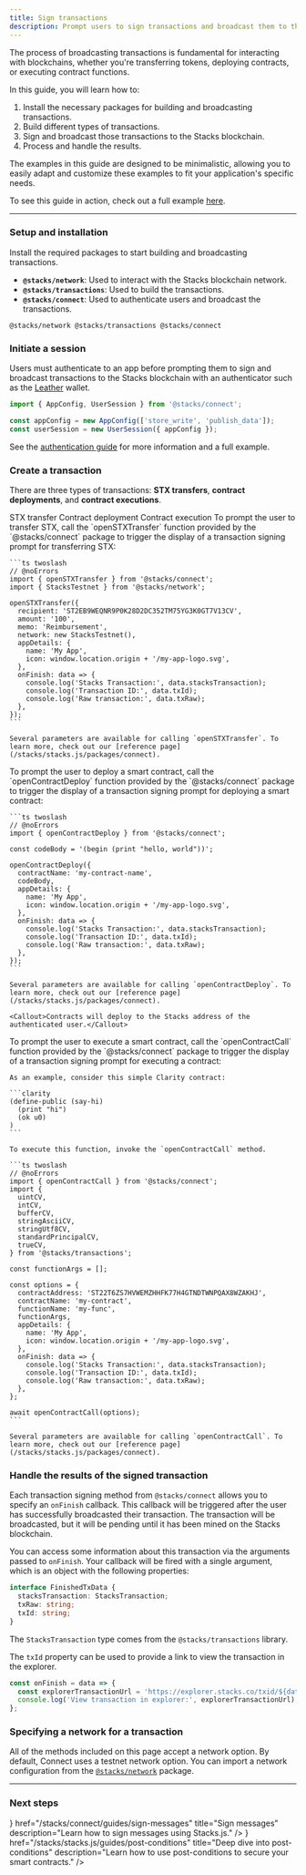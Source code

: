 ```yaml
---
title: Sign transactions
description: Prompt users to sign transactions and broadcast them to the Stacks blockchain.
---
```






The process of broadcasting transactions is fundamental for interacting with blockchains, whether you're transferring tokens, deploying contracts, or executing contract functions.

In this guide, you will learn how to:

1. Install the necessary packages for building and broadcasting transactions.
2. Build different types of transactions.
3. Sign and broadcast those transactions to the Stacks blockchain.
4. Process and handle the results.

The examples in this guide are designed to be minimalistic, allowing you to easily adapt and customize these examples to fit your application's specific needs.

<Callout>To see this guide in action, check out a full example [here](https://github.com/hiro-so/stacks-connect-example).</Callout>

---

### Setup and installation

Install the required packages to start building and broadcasting transactions.

- **`@stacks/network`**: Used to interact with the Stacks blockchain network.
- **`@stacks/transactions`**: Used to build the transactions.
- **`@stacks/connect`**: Used to authenticate users and broadcast the transactions.

```package-install
@stacks/network @stacks/transactions @stacks/connect
```

### Initiate a session

Users must authenticate to an app before prompting them to sign and broadcast transactions to the Stacks blockchain with an authenticator such as the [Leather](https://leather.io/install-desktop) wallet.

```ts twoslash
import { AppConfig, UserSession } from '@stacks/connect';

const appConfig = new AppConfig(['store_write', 'publish_data']);
const userSession = new UserSession({ appConfig });
```

See the [authentication guide](/stacks/connect/guides/authenticate-users) for more information and a full example.

### Create a transaction

There are three types of transactions: **STX transfers**, **contract deployments**, and **contract executions**.

<Tabs defaultValue="transfer">
  <TabsList className='flex flex-wrap md:w-max'>
    <TabsTrigger value="transfer" className='tab group'>
      <Badge variant='outline' className='badge transition-colors hover:text-neutral-90 dark:group-hover:text-white'>STX transfer</Badge>
    </TabsTrigger>
    <TabsTrigger value="deploy" className='tab group'>
      <Badge variant='outline' className='badge transition-colors hover:text-neutral-90 dark:group-hover:text-white'>Contract deployment</Badge>
    </TabsTrigger>
    <TabsTrigger value="execute" className='tab group'>
      <Badge variant='outline' className='badge transition-colors hover:text-neutral-90 dark:group-hover:text-white'>Contract execution</Badge>
    </TabsTrigger>
  </TabsList>
  <TabsContent value="transfer">
    To prompt the user to transfer STX, call the `openSTXTransfer` function provided by the `@stacks/connect` package to trigger the display of a transaction signing prompt for transferring STX:

    ```ts twoslash
    // @noErrors
    import { openSTXTransfer } from '@stacks/connect';
    import { StacksTestnet } from '@stacks/network';

    openSTXTransfer({
      recipient: 'ST2EB9WEQNR9P0K28D2DC352TM75YG3K0GT7V13CV',
      amount: '100',
      memo: 'Reimbursement',
      network: new StacksTestnet(),
      appDetails: {
        name: 'My App',
        icon: window.location.origin + '/my-app-logo.svg',
      },
      onFinish: data => {
        console.log('Stacks Transaction:', data.stacksTransaction);
        console.log('Transaction ID:', data.txId);
        console.log('Raw transaction:', data.txRaw);
      },
    });
    ```

    Several parameters are available for calling `openSTXTransfer`. To learn more, check out our [reference page](/stacks/stacks.js/packages/connect).
  </TabsContent>
  <TabsContent value="deploy">
    To prompt the user to deploy a smart contract, call the `openContractDeploy` function provided by the `@stacks/connect` package to trigger the display of a transaction signing prompt for deploying a smart contract:
  
    ```ts twoslash
    // @noErrors
    import { openContractDeploy } from '@stacks/connect';

    const codeBody = '(begin (print "hello, world"))';

    openContractDeploy({
      contractName: 'my-contract-name',
      codeBody,
      appDetails: {
        name: 'My App',
        icon: window.location.origin + '/my-app-logo.svg',
      },
      onFinish: data => {
        console.log('Stacks Transaction:', data.stacksTransaction);
        console.log('Transaction ID:', data.txId);
        console.log('Raw transaction:', data.txRaw);
      },
    });
    ```

    Several parameters are available for calling `openContractDeploy`. To learn more, check out our [reference page](/stacks/stacks.js/packages/connect).
  
    <Callout>Contracts will deploy to the Stacks address of the authenticated user.</Callout>
  </TabsContent>
  <TabsContent value="execute">
    To prompt the user to execute a smart contract, call the `openContractCall` function provided by the `@stacks/connect` package to trigger the display of a transaction signing prompt for executing a contract:

    As an example, consider this simple Clarity contract:

    ```clarity
    (define-public (say-hi)
      (print "hi")
      (ok u0)
    )
    ```

    To execute this function, invoke the `openContractCall` method.

    ```ts twoslash
    // @noErrors
    import { openContractCall } from '@stacks/connect';
    import {
      uintCV,
      intCV,
      bufferCV,
      stringAsciiCV,
      stringUtf8CV,
      standardPrincipalCV,
      trueCV,
    } from '@stacks/transactions';

    const functionArgs = [];

    const options = {
      contractAddress: 'ST22T6ZS7HVWEMZHHFK77H4GTNDTWNPQAX8WZAKHJ',
      contractName: 'my-contract',
      functionName: 'my-func',
      functionArgs,
      appDetails: {
        name: 'My App',
        icon: window.location.origin + '/my-app-logo.svg',
      },
      onFinish: data => {
        console.log('Stacks Transaction:', data.stacksTransaction);
        console.log('Transaction ID:', data.txId);
        console.log('Raw transaction:', data.txRaw);
      },
    };

    await openContractCall(options);
    ```

    Several parameters are available for calling `openContractCall`. To learn more, check out our [reference page](/stacks/stacks.js/packages/connect).
  </TabsContent>
</Tabs>

### Handle the results of the signed transaction

Each transaction signing method from `@stacks/connect` allows you to specify an `onFinish` callback. This callback will be triggered after the user has successfully broadcasted their transaction. The transaction will be broadcasted, but it will be pending until it has been mined on the Stacks blockchain.

You can access some information about this transaction via the arguments passed to `onFinish`. Your callback will be fired with a single argument, which is an object with the following properties:

```ts
interface FinishedTxData {
  stacksTransaction: StacksTransaction;
  txRaw: string;
  txId: string;
}
```

The `StacksTransaction` type comes from the `@stacks/transactions` library.

The `txId` property can be used to provide a link to view the transaction in the explorer.

```ts
const onFinish = data => {
  const explorerTransactionUrl = 'https://explorer.stacks.co/txid/${data.txId}';
  console.log('View transaction in explorer:', explorerTransactionUrl);
};
```

### Specifying a network for a transaction

All of the methods included on this page accept a network option. By default, Connect uses a testnet network option. You can import a network configuration from the [`@stacks/network`](/stacks/stacks.js/packages/network) package.

---

### Next steps

<Cards className='sm:grid-cols-1'>
  <SmallCard
    icon={<Code className='transition-colors duration-500 ease-in-out group-hover:text-primary' />}
    href="/stacks/connect/guides/sign-messages"
    title="Sign messages"
    description="Learn how to sign messages using Stacks.js."
  />
  <SmallCard
    icon={<Terminal className='transition-colors duration-500 ease-in-out group-hover:text-primary' />}
    href="/stacks/stacks.js/guides/post-conditions"
    title="Deep dive into post-conditions"
    description="Learn how to use post-conditions to secure your smart contracts."
  />
</Cards>


